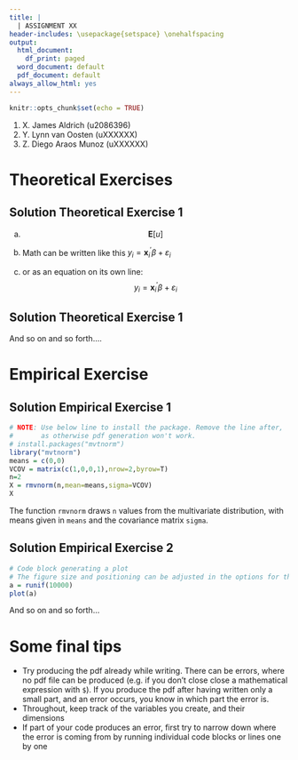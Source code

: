---
title: |
  | ASSIGNMENT XX
header-includes: \usepackage{setspace} \onehalfspacing
output:
  html_document:
    df_print: paged
  word_document: default
  pdf_document: default
always_allow_html: yes
---

```{r setup, include=FALSE}
knitr::opts_chunk$set(echo = TRUE)
```

1.  X. James Aldrich (u2086396)
2.  Y. Lynn van Oosten  (uXXXXXX)
3.  Z. Diego Araos Munoz (uXXXXXX)

# Theoretical Exercises 
## Solution Theoretical Exercise 1 
a) 
$$
\boldsymbol{E}[u]
$$

b)  Math can be written like this $y_i = \boldsymbol{x}_i^{\prime} \beta + \varepsilon_i$
c)  or as an equation on its own line: 
$$ 
y_i = \boldsymbol{x}_i^{\prime} \beta + \varepsilon_i
$$ 

## Solution Theoretical Exercise 1 
And so on and so forth....

# Empirical Exercise

## Solution Empirical Exercise 1
```{r,warn=F}
# NOTE: Use below line to install the package. Remove the line after,
#       as otherwise pdf generation won't work.
# install.packages("mvtnorm") 
library("mvtnorm")
means = c(0,0)
VCOV = matrix(c(1,0,0,1),nrow=2,byrow=T)
n=2
X = rmvnorm(n,mean=means,sigma=VCOV) 
X
```
The function `rmvnorm` draws `n` values from the multivariate distribution, with means given in `means` and the covariance matrix `sigma`.


## Solution Empirical Exercise 2
```{r, fig.height = 3, fig.width = 4, fig.align = "center"}
# Code block generating a plot
# The figure size and positioning can be adjusted in the options for the block
a = runif(10000)
plot(a)
```
And so on and so forth... 

# Some final tips
- Try producing the pdf already while writing. There can be errors, where no pdf file can be produced (e.g. if you don't close close a mathematical expression with `$`). If you produce the pdf after  having written only a small part, and an error occurs, you know in which part the error is. 
- Throughout, keep track of the variables you create, and their dimensions
- If part of your code produces an error, first try to narrow down where the error is coming from by running individual code blocks or lines one by one

